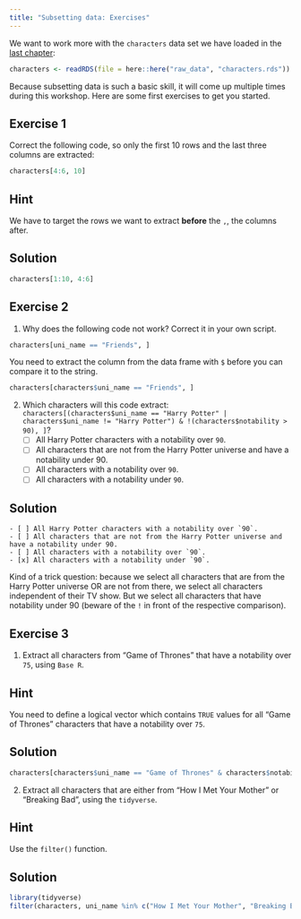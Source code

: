 ```yaml
---
title: "Subsetting data: Exercises"
---
```

We want to work more with the `characters` data set we have loaded in the [last chapter](../load_data/load_data_exercise.qmd):

```r
characters <- readRDS(file = here::here("raw_data", "characters.rds"))
```

Because subsetting data is such a basic skill, it will come up multiple times during this workshop. Here are some first exercises to get you started. 

## Exercise 1
Correct the following code, so only the first 10 rows and the last three columns are extracted:

```r
characters[4:6, 10]
```

::: {.callout-tip collapse="true"}
## Hint
We have to target the rows we want to extract **before** the `,`, the columns after. 
:::

::: {.callout-caution collapse="true" icon="false"}
## Solution
```r
characters[1:10, 4:6]
```

:::

## Exercise 2
1. Why does the following code not work? Correct it in your own script. 
```r
characters[uni_name == "Friends", ]
```

::: {.callout-tip collapse="true"}
You need to extract the column from the data frame with `$` before you can compare it to the string. 
:::

::: {.callout-caution collapse="true"}
```r
characters[characters$uni_name == "Friends", ]

```
:::

2. Which characters will this code extract: `characters[(characters$uni_name == "Harry Potter" | characters$uni_name != "Harry Potter") & !(characters$notability > 90), ]`?
    - [ ] All Harry Potter characters with a notability over `90`.
    - [ ] All characters that are not from the Harry Potter universe and have a notability under 90.
    - [ ] All characters with a notability over `90`.
    - [ ] All characters with a notability under `90`.
    
::: {.callout-caution collapse="true"}

## Solution
    - [ ] All Harry Potter characters with a notability over `90`.
    - [ ] All characters that are not from the Harry Potter universe and have a notability under 90.
    - [ ] All characters with a notability over `90`.
    - [x] All characters with a notability under `90`.

Kind of a trick question: because we select all characters that are from the Harry Potter universe OR are not from there, we select all characters independent of their TV show. But we select all characters that have notability under 90 (beware of the `!` in front of the respective comparison).
:::


## Exercise 3
1. Extract all characters from "Game of Thrones" that have a notability over `75`, using `Base R`.

::: {.callout-tip collapse="true"}
## Hint
You need to define a logical vector which contains `TRUE` values for all "Game of Thrones" characters that have a notability over `75`.
:::

::: {.callout-caution collapse="true"}
## Solution
```r
characters[characters$uni_name == "Game of Thrones" & characters$notability > 75, ]
```
:::

2. Extract all characters that are either from "How I Met Your Mother" or "Breaking Bad", using the `tidyverse`.

::: {.callout-tip collapse="true"}
## Hint
Use the `filter()` function.
:::

::: {.callout-caution collapse="true"}
## Solution
```r
library(tidyverse)
filter(characters, uni_name %in% c("How I Met Your Mother", "Breaking Bad"))
```
:::






